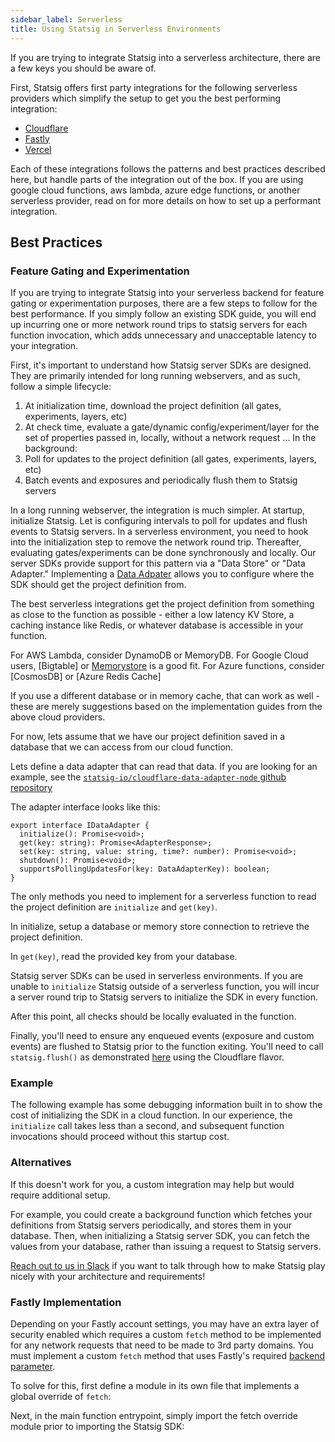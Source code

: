 ```yaml
---
sidebar_label: Serverless
title: Using Statsig in Serverless Environments
---
```


If you are trying to integrate Statsig into a serverless architecture, there are a few keys you should be aware of.

First, Statsig offers first party integrations for the following serverless providers which simplify the setup to get you the best performing integration:

- [Cloudflare](/integrations/cloudflare)
- [Fastly](/integrations/fastly)
- [Vercel](/integrations/vercel)

Each of these integrations follows the patterns and best practices described here, but handle parts of the integration out of the box.  If you are using google cloud functions, aws lambda, azure edge functions, or another serverless provider, read on for more details on how to set up a performant integration.


## Best Practices

### Feature Gating and Experimentation
If you are trying to integrate Statsig into your serverless backend for feature gating or experimentation purposes, there are a few steps to follow for the best performance.  If you simply follow an existing SDK guide, you will end up incurring one or more network round trips to statsig servers for each function invocation, which adds unnecessary and unacceptable latency to your integration.

First, it's important to understand how Statsig server SDKs are designed.  They are primarily intended for long running webservers, and as such, follow a simple lifecycle:

1. At initialization time, download the project definition (all gates, experiments, layers, etc)
2. At check time, evaluate a gate/dynamic config/experiment/layer for the set of properties passed in, locally, without a network request
...
In the background:
1. Poll for updates to the project definition (all gates, experiments, layers, etc)
2. Batch events and exposures and periodically flush them to Statsig servers

In a long running webserver, the integration is much simpler.  At startup, initialize Statsig.  Let is configuring intervals to poll for updates and flush events to Statsig servers. In a serverless environment, you need to hook into the initialization step to remove the network round trip.  Thereafter, evaluating gates/experiments can be done synchronously and locally. Our server SDKs provide support for this pattern via a "Data Store" or "Data Adapter."  Implementing a [Data Adpater](/server/concepts/data_store) allows you to configure where the SDK should get the project definition from.

The best serverless integrations get the project definition from something as close to the function as possible - either a low latency KV Store, a caching instance like Redis, or whatever database is accessible in your function.

For AWS Lambda, consider DynamoDB or MemoryDB.
For Google Cloud users, [Bigtable] or [Memorystore](https://cloud.google.com/memorystore/) is a good fit.
For Azure functions, consider [CosmosDB] or [Azure Redis Cache]

If you use a different database or in memory cache, that can work as well - these are merely suggestions based on the implementation guides from the above cloud providers.

For now, lets assume that we have our project definition saved in a database that we can access from our cloud function.

Lets define a data adapter that can read that data.  If you are looking for an example, see the [`statsig-io/cloudflare-data-adapter-node` github repository](https://github.com/statsig-io/cloudflare-data-adapter-node/blob/master/CloudflareKVDataAdapter.ts)

The adapter interface looks like this:

```
export interface IDataAdapter {
  initialize(): Promise<void>;
  get(key: string): Promise<AdapterResponse>;
  set(key: string, value: string, time?: number): Promise<void>;
  shutdown(): Promise<void>;
  supportsPollingUpdatesFor(key: DataAdapterKey): boolean;
}
```

The only methods you need to implement for a serverless function to read the project definition are `initialize` and `get(key)`.

In initialize, setup a database or memory store connection to retrieve the project definition.

In `get(key)`, read the provided key from your database.

Statsig server SDKs can be used in serverless environments.  If you are unable to `initialize` Statsig outside of a serverless function, you will incur a server round trip to Statsig servers to initialize the SDK in every function.

After this point, all checks should be locally evaluated in the function.

Finally, you'll need to ensure any enqueued events (exposure and custom events) are flushed to Statsig prior to the function exiting. You'll need to call `statsig.flush()` as demonstrated [here](/server/nodejsServerSDK#flushing-events-) using the Cloudflare flavor. 

### Example

The following example has some debugging information built in to show the cost of initializing the SDK in a cloud function.  In our experience, the `initialize` call takes less than a second, and subsequent function invocations should proceed without this startup cost.


<Gist id="bc759e43fd3fbac4619e5635d8ba9353" />


### Alternatives

If this doesn't work for you, a custom integration may help but would require additional setup.

For example, you could create a background function which fetches your definitions from Statsig servers periodically, and stores them in your database.
Then, when initializing a Statsig server SDK, you can fetch the values from your database, rather than issuing a request to Statsig servers.

[Reach out to us in Slack](https://www.statsig.com/slack) if you want to talk through how to make Statsig play nicely with your architecture and requirements!

### Fastly Implementation

Depending on your Fastly account settings, you may have an extra layer of security enabled which requires a custom `fetch` method to be implemented for any network requests that need to be made to 3rd party domains. You must implement a custom `fetch` method that uses Fastly's required [backend parameter](https://js-compute-reference-docs.edgecompute.app/docs/globals/fetch).

To solve for this, first define a module in its own file that implements a global override of `fetch`:
<Gist id="b5d09f889465021f999582d1f48ef187" />

Next, in the main function entrypoint, simply import the fetch override module prior to importing the Statsig SDK:
<Gist id="f4a61c369ea03b24ffb8aecb9175bdcb" />
